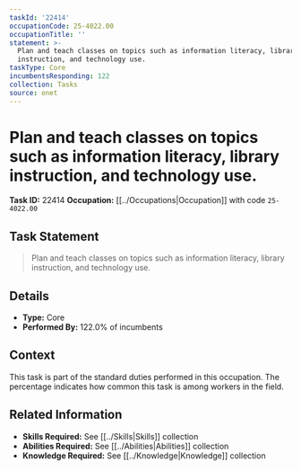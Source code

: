 ```yaml
---
taskId: '22414'
occupationCode: 25-4022.00
occupationTitle: ''
statement: >-
  Plan and teach classes on topics such as information literacy, library
  instruction, and technology use.
taskType: Core
incumbentsResponding: 122
collection: Tasks
source: onet
---
```

# Plan and teach classes on topics such as information literacy, library instruction, and technology use.

**Task ID:** 22414
**Occupation:** [[../Occupations|Occupation]] with code `25-4022.00`

## Task Statement

> Plan and teach classes on topics such as information literacy, library instruction, and technology use.

## Details

- **Type:** Core
- **Performed By:** 122.0% of incumbents

## Context

This task is part of the standard duties performed in this occupation. The percentage indicates how common this task is among workers in the field.

## Related Information

- **Skills Required:** See [[../Skills|Skills]] collection
- **Abilities Required:** See [[../Abilities|Abilities]] collection
- **Knowledge Required:** See [[../Knowledge|Knowledge]] collection

